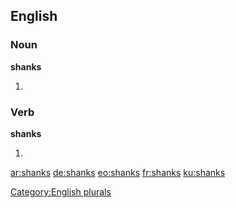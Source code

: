 ==English==

===Noun===
'''shanks'''

# {{plural of|shank}}

===Verb===
'''shanks'''

# {{third-person singular of|shank}}

[[Category:English plurals]]

[[ar:shanks]]
[[de:shanks]]
[[eo:shanks]]
[[fr:shanks]]
[[ku:shanks]]